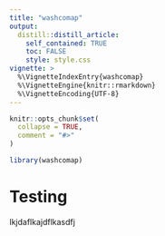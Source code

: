 ```yaml
---
title: "washcomap"
output:
  distill::distill_article:
    self_contained: TRUE
    toc: FALSE
    style: style.css
vignette: >
  %\VignetteIndexEntry{washcomap}
  %\VignetteEngine{knitr::rmarkdown}
  %\VignetteEncoding{UTF-8}
---
```


```r
knitr::opts_chunk$set(
  collapse = TRUE,
  comment = "#>"
)
```

```r
library(washcomap)
```

# Testing

lkjdaflkajdflkasdfj

